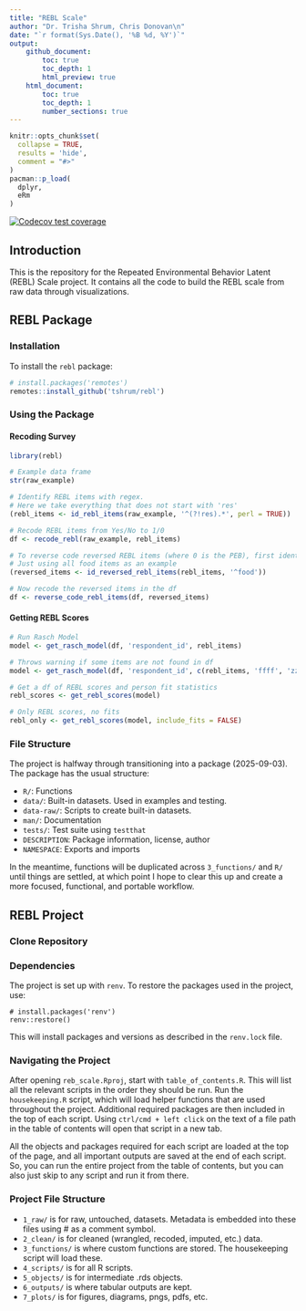 ```yaml
---
title: "REBL Scale"
author: "Dr. Trisha Shrum, Chris Donovan\n"
date: "`r format(Sys.Date(), '%B %d, %Y')`"
output: 
    github_document:
        toc: true
        toc_depth: 1
        html_preview: true
    html_document:
        toc: true
        toc_depth: 1
        number_sections: true
---
```


```r
knitr::opts_chunk$set(
  collapse = TRUE,
  results = 'hide',
  comment = "#>"
)
pacman::p_load(
  dplyr,
  eRm
)
```

<!-- badges: start -->
[![Codecov test coverage](https://codecov.io/gh/tshrum/rebl/graph/badge.svg)](https://app.codecov.io/gh/tshrum/rebl)
<!-- badges: end -->

## Introduction

This is the repository for the Repeated Environmental Behavior Latent (REBL) Scale project. It contains all the code to build the REBL scale from raw data through visualizations. 

## REBL Package

### Installation

To install the `rebl` package:

```r
# install.packages('remotes')
remotes::install_github('tshrum/rebl')
```

### Using the Package

#### Recoding Survey

```r
library(rebl)

# Example data frame
str(raw_example)

# Identify REBL items with regex. 
# Here we take everything that does not start with 'res'
(rebl_items <- id_rebl_items(raw_example, '^(?!res).*', perl = TRUE))

# Recode REBL items from Yes/No to 1/0
df <- recode_rebl(raw_example, rebl_items)

# To reverse code reversed REBL items (where 0 is the PEB), first identify them.
# Just using all food items as an example
(reversed_items <- id_reversed_rebl_items(rebl_items, '^food'))

# Now recode the reversed items in the df
df <- reverse_code_rebl_items(df, reversed_items)
```

#### Getting REBL Scores


```r
# Run Rasch Model
model <- get_rasch_model(df, 'respondent_id', rebl_items)

# Throws warning if some items are not found in df
model <- get_rasch_model(df, 'respondent_id', c(rebl_items, 'ffff', 'zzzz'))

# Get a df of REBL scores and person fit statistics
rebl_scores <- get_rebl_scores(model)

# Only REBL scores, no fits
rebl_only <- get_rebl_scores(model, include_fits = FALSE)
```


### File Structure

The project is halfway through transitioning into a package (2025-09-03). The package has the usual structure:

-   `R/`: Functions
-   `data/`: Built-in datasets. Used in examples and testing.
-   `data-raw/`: Scripts to create built-in datasets.
-   `man/`: Documentation
-   `tests/`: Test suite using `testthat`
-   `DESCRIPTION`: Package information, license, author
-   `NAMESPACE`: Exports and imports

In the meantime, functions will be duplicated across `3_functions/` and `R/` until things are settled, at which point I hope to clear this up and create a more focused, functional, and portable workflow.

## REBL Project

### Clone Repository

### Dependencies

The project is set up with `renv`. To restore the packages used in the project, use:

```
# install.packages('renv')
renv::restore()
```

This will install packages and versions as described in the `renv.lock` file.

### Navigating the Project

After opening `reb_scale.Rproj`, start with `table_of_contents.R`. This will list all the relevant scripts in the order they should be run. Run the `housekeeping.R` script, which will load helper functions that are used throughout the project. Additional required packages are then included in the top of each script. Using `ctrl/cmd + left click` on the text of a file path in the table of contents will open that script in a new tab. 

All the objects and packages required for each script are loaded at the top of the page, and all important outputs are saved at the end of each script. So, you can run the entire project from the table of contents, but you can also just skip to any script and run it from there.


### Project File Structure

-   `1_raw/` is for raw, untouched, datasets. Metadata is embedded into these files using # as a comment symbol.
-   `2_clean/` is for cleaned (wrangled, recoded, imputed, etc.) data.
-   `3_functions/` is where custom functions are stored. The housekeeping script will load these. 
-   `4_scripts/` is for all R scripts.
-   `5_objects/` is for intermediate .rds objects.
-   `6_outputs/` is where tabular outputs are kept.
-   `7_plots/` is for figures, diagrams, pngs, pdfs, etc.

